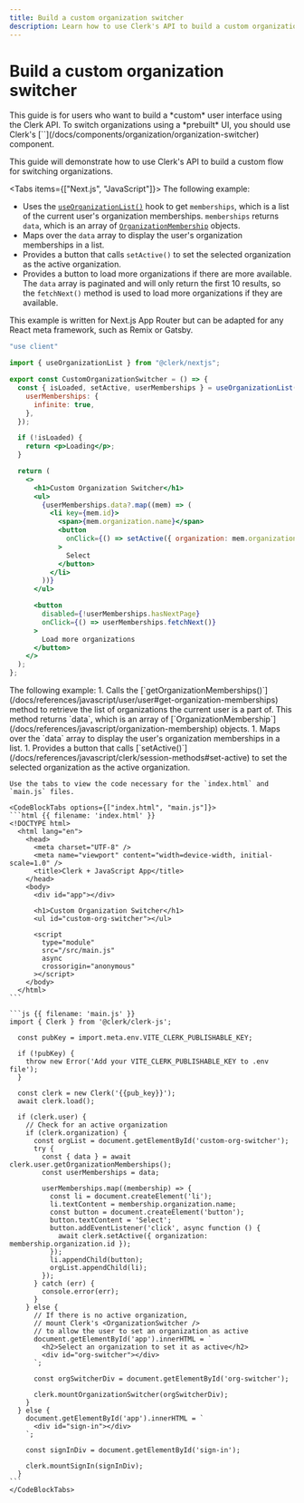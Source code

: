 ```yaml
---
title: Build a custom organization switcher
description: Learn how to use Clerk's API to build a custom organization switcher.
---
```


# Build a custom organization switcher

<Callout type="danger">
  This guide is for users who want to build a *custom* user interface using the Clerk API. To switch organizations using a *prebuilt* UI, you should use Clerk's [`<OrganizationSwitcher />`](/docs/components/organization/organization-switcher) component.
</Callout>

This guide will demonstrate how to use Clerk's API to build a custom flow for switching organizations.

<Tabs items={["Next.js", "JavaScript"]}>
  <Tab>
  The following example:
  - Uses the [`useOrganizationList()`](/docs/references/react/use-organization-list) hook to get `memberships`, which is a list of the current user's organization memberships. `memberships` returns `data`, which is an array of [`OrganizationMembership`](/docs/references/javascript/organization-membership) objects.
  - Maps over the `data` array to display the user's organization memberships in a list.
  - Provides a button that calls `setActive()` to set the selected organization as the active organization.
  - Provides a button to load more organizations if there are more available. The `data` array is paginated and will only return the first 10 results, so the `fetchNext()` method is used to load more organizations if they are available.

  This example is written for Next.js App Router but can be adapted for any React meta framework, such as Remix or Gatsby.

  ```jsx filename="app/components/CustomOrganizationSwitcher.tsx"
  "use client"

  import { useOrganizationList } from "@clerk/nextjs";

  export const CustomOrganizationSwitcher = () => {
    const { isLoaded, setActive, userMemberships } = useOrganizationList({
      userMemberships: {
        infinite: true,
      },
    });

    if (!isLoaded) {
      return <p>Loading</p>;
    }

    return (
      <>
        <h1>Custom Organization Switcher</h1>
        <ul>
          {userMemberships.data?.map((mem) => (
            <li key={mem.id}>
              <span>{mem.organization.name}</span>
              <button
                onClick={() => setActive({ organization: mem.organization.id })}
              >
                Select
              </button>
            </li>
          ))}
        </ul>

        <button
          disabled={!userMemberships.hasNextPage}
          onClick={() => userMemberships.fetchNext()}
        >
          Load more organizations
        </button>
      </>
    );
  };
  ```
  </Tab>

  <Tab>
    The following example:
    1. Calls the [`getOrganizationMemberships()`](/docs/references/javascript/user/user#get-organization-memberships) method to retrieve the list of organizations the current user is a part of. This method returns `data`, which is an array of [`OrganizationMembership`](/docs/references/javascript/organization-membership) objects.
    1. Maps over the `data` array to display the user's organization memberships in a list.
    1. Provides a button that calls [`setActive()`](/docs/references/javascript/clerk/session-methods#set-active) to set the selected organization as the active organization.

    Use the tabs to view the code necessary for the `index.html` and `main.js` files.

    <CodeBlockTabs options={["index.html", "main.js"]}>
    ```html {{ filename: 'index.html' }}
    <!DOCTYPE html>
      <html lang="en">
        <head>
          <meta charset="UTF-8" />
          <meta name="viewport" content="width=device-width, initial-scale=1.0" />
          <title>Clerk + JavaScript App</title>
        </head>
        <body>
          <div id="app"></div>

          <h1>Custom Organization Switcher</h1>
          <ul id="custom-org-switcher"></ul>

          <script
            type="module"
            src="/src/main.js"
            async
            crossorigin="anonymous"
          ></script>
        </body>
      </html>
    ```

    ```js {{ filename: 'main.js' }}
    import { Clerk } from '@clerk/clerk-js';

      const pubKey = import.meta.env.VITE_CLERK_PUBLISHABLE_KEY;

      if (!pubKey) {
        throw new Error('Add your VITE_CLERK_PUBLISHABLE_KEY to .env file');
      }

      const clerk = new Clerk('{{pub_key}}');
      await clerk.load();

      if (clerk.user) {
        // Check for an active organization
        if (clerk.organization) {
          const orgList = document.getElementById('custom-org-switcher');
          try {
            const { data } = await clerk.user.getOrganizationMemberships();
            const userMemberships = data;

            userMemberships.map((membership) => {
              const li = document.createElement('li');
              li.textContent = membership.organization.name;
              const button = document.createElement('button');
              button.textContent = 'Select';
              button.addEventListener('click', async function () {
                await clerk.setActive({ organization: membership.organization.id });
              });
              li.appendChild(button);
              orgList.appendChild(li);
            });
          } catch (err) {
            console.error(err);
          }
        } else {
          // If there is no active organization,
          // mount Clerk's <OrganizationSwitcher />
          // to allow the user to set an organization as active
          document.getElementById('app').innerHTML = `
            <h2>Select an organization to set it as active</h2>
            <div id="org-switcher"></div>
          `;

          const orgSwitcherDiv = document.getElementById('org-switcher');

          clerk.mountOrganizationSwitcher(orgSwitcherDiv);
        }
      } else {
        document.getElementById('app').innerHTML = `
          <div id="sign-in"></div>
        `;

        const signInDiv = document.getElementById('sign-in');

        clerk.mountSignIn(signInDiv);
      }
    ```
    </CodeBlockTabs>
  </Tab>
</Tabs>
